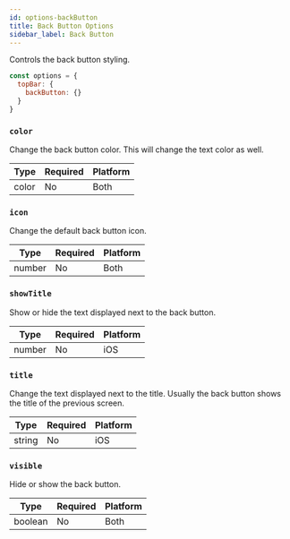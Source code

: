 ```yaml
---
id: options-backButton
title: Back Button Options
sidebar_label: Back Button
---
```


Controls the back button styling.

```js
const options = {
  topBar: {
    backButton: {}
  }
}
```

### `color`
Change the back button color. This will change the text color as well.

| Type  | Required | Platform |
| ----- | -------- | -------- |
| color | No       | Both     |

### `icon`
Change the default back button icon.

| Type   | Required | Platform |
| ------ | -------- | -------- |
| number | No       | Both     |

### `showTitle`
Show or hide the text displayed next to the back button.

| Type   | Required | Platform |
| ------ | -------- | -------- |
| number | No       | iOS      |

### `title`
Change the text displayed next to the title. Usually the back button shows the title of the previous screen.

| Type   | Required | Platform |
| ------ | -------- | -------- |
| string | No       | iOS      |

### `visible`
Hide or show the back button.

| Type    | Required | Platform |
| ------- | -------- | -------- |
| boolean | No       | Both     |
